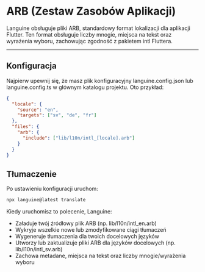 # ARB (Zestaw Zasobów Aplikacji)

Languine obsługuje pliki ARB, standardowy format lokalizacji dla aplikacji Flutter. Ten format obsługuje liczby mnogie, miejsca na tekst oraz wyrażenia wyboru, zachowując zgodność z pakietem intl Fluttera.

---

## Konfiguracja

Najpierw upewnij się, że masz plik konfiguracyjny languine.config.json lub languine.config.ts w głównym katalogu projektu. Oto przykład:

```json
{
  "locale": {
    "source": "en",
    "targets": ["sv", "de", "fr"]
  },
  "files": {
    "arb": {
      "include": ["lib/l10n/intl_[locale].arb"]
    }
  }
}
```

## Tłumaczenie

Po ustawieniu konfiguracji uruchom:

```bash
npx languine@latest translate
```

Kiedy uruchomisz to polecenie, Languine:

- Załaduje twój źródłowy plik ARB (np. lib/l10n/intl_en.arb)
- Wykryje wszelkie nowe lub zmodyfikowane ciągi tłumaczeń
- Wygeneruje tłumaczenia dla twoich docelowych języków
- Utworzy lub zaktualizuje pliki ARB dla języków docelowych (np. lib/l10n/intl_sv.arb)
- Zachowa metadane, miejsca na tekst oraz liczby mnogie/wyrażenia wyboru


